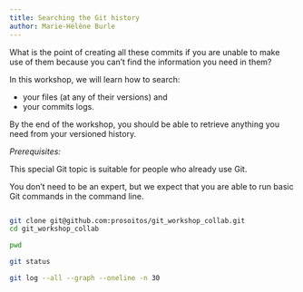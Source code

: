 ```yaml
---
title: Searching the Git history
author: Marie-Hélène Burle
---
```


:::{.def}

What is the point of creating all these commits if you are unable to make use of them because you can't find the information you need in them?

In this workshop, we will learn how to search:

- your files (at any of their versions) and
- your commits logs.

By the end of the workshop, you should be able to retrieve anything you need from your versioned history.

:::

:::{.box}

*Prerequisites:*

This special Git topic is suitable for people who already use Git.

You don't need to be an expert, but we expect that you are able to run basic Git commands in the command line.

:::

<!-- https://git-scm.com/book/en/v2/Git-Tools-Searching -->

```r

```

```.bash
git clone git@github.com:prosoitos/git_workshop_collab.git
cd git_workshop_collab
```

```bash
pwd
```


```bash
git status
```

```bash
git log --all --graph --oneline -n 30
```
